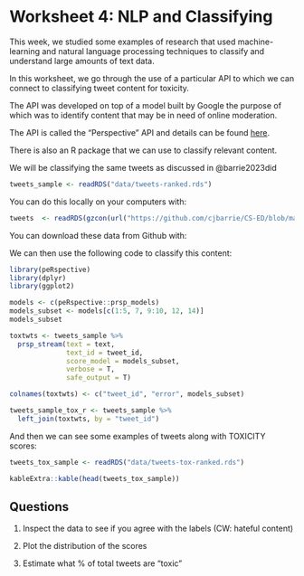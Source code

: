 # Worksheet 4: NLP and Classifying {.unnumbered}

This week, we studied some examples of research that used machine-learning and natural language processing techniques to classify and understand large amounts of text data.

In this worksheet, we go through the use of a particular API to which we can connect to classifying tweet content for toxicity.

The API was developed on top of a model built by Google the purpose of which was to identify content that may be in need of online moderation.

The API is called the "Perspective" API and details can be found [here](https://perspectiveapi.com/).

There is also an R package that we can use to classify relevant content.

We will be classifying the same tweets as discussed in @barrie2023did

```r
tweets_sample <- readRDS("data/tweets-ranked.rds")
```
You can do this locally on your computers with:

```r
tweets  <- readRDS(gzcon(url("https://github.com/cjbarrie/CS-ED/blob/main/data/tweets-ranked.rds?raw=true")))

```

You can download these data from Github with:

We can then use the following code to classify this content:

```r
library(peRspective)
library(dplyr)
library(ggplot2)

models <- c(peRspective::prsp_models)
models_subset <- models[c(1:5, 7, 9:10, 12, 14)]
models_subset

toxtwts <- tweets_sample %>%
  prsp_stream(text = text,
              text_id = tweet_id, 
              score_model = models_subset,
              verbose = T,
              safe_output = T)

colnames(toxtwts) <- c("tweet_id", "error", models_subset)

tweets_sample_tox_r <- tweets_sample %>%
  left_join(toxtwts, by = "tweet_id")

```

And then we can see some examples of tweets along with TOXICITY scores:


```r
tweets_tox_sample <- readRDS("data/tweets-tox-ranked.rds")

kableExtra::kable(head(tweets_tox_sample))
```


## Questions

1. Inspect the data to see if you agree with the labels (CW: hateful content)

2. Plot the distribution of the scores

3. Estimate what % of total tweets are "toxic"
